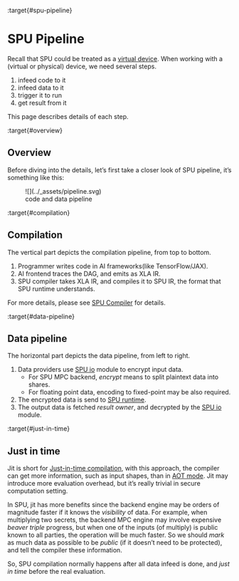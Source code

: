 :target{#spu-pipeline}

# SPU Pipeline

Recall that SPU could be treated as a [virtual device](basic_concepts.mdx#machine-model). When working with a (virtual or physical) device, we need several steps.

1. infeed code to it
2. infeed data to it
3. trigger it to run
4. get result from it

This page describes details of each step.

:target{#overview}

## Overview

Before diving into the details, let’s first take a closer look of SPU pipeline, it’s something like this:

<figure id="id1">
  ![](../_assets/pipeline.svg)

  <figcaption>
    code and data pipeline
  </figcaption>
</figure>

:target{#compilation}

## Compilation

The vertical part depicts the compilation pipeline, from top to bottom.

1. Programmer writes code in AI frameworks(like TensorFlow/JAX).
2. AI frontend traces the DAG, and emits as XLA IR.
3. SPU compiler takes XLA IR, and compiles it to SPU IR, the format that SPU runtime understands.

For more details, please see [SPU Compiler](compiler.mdx) for details.

:target{#data-pipeline}

## Data pipeline

The horizontal part depicts the data pipeline, from left to right.

1. Data providers use [SPU io](../reference/py_api.mdx#runtime-io) module to encrypt input data.
   - For SPU MPC backend, <em>encrypt</em> means to split plaintext data into shares.
   - For floating point data, encoding to fixed-point may be also required.
2. The encrypted data is send to [SPU runtime](../reference/py_api.mdx#runtime-setup).
3. The output data is fetched <em>result owner</em>, and decrypted by the [SPU io](../reference/py_api.mdx#runtime-io) module.

:target{#just-in-time}

## Just in time

Jit is short for [Just-in-time compilation](https://en.wikipedia.org/wiki/Just-in-time_compilation), with this approach, the compiler can get more information, such as input shapes, than in [AOT mode](https://en.wikipedia.org/wiki/Ahead-of-time_compilation). Jit may introduce more evaluation overhead, but it’s really trivial in secure computation setting.

In SPU, jit has more benefits since the backend engine may be orders of magnitude faster if it knows the <em>visibility</em> of data. For example, when multiplying two secrets, the backend MPC engine may involve expensive <em>beaver triple</em> progress, but when one of the inputs (of multiply) is public known to all parties, the operation will be much faster. So we should <em>mark</em> as much data as possible to be <em>public</em> (if it doesn’t need to be protected), and tell the compiler these information.

So, SPU compilation normally happens after all data infeed is done, and <cite>just in time</cite> before the real evaluation.
